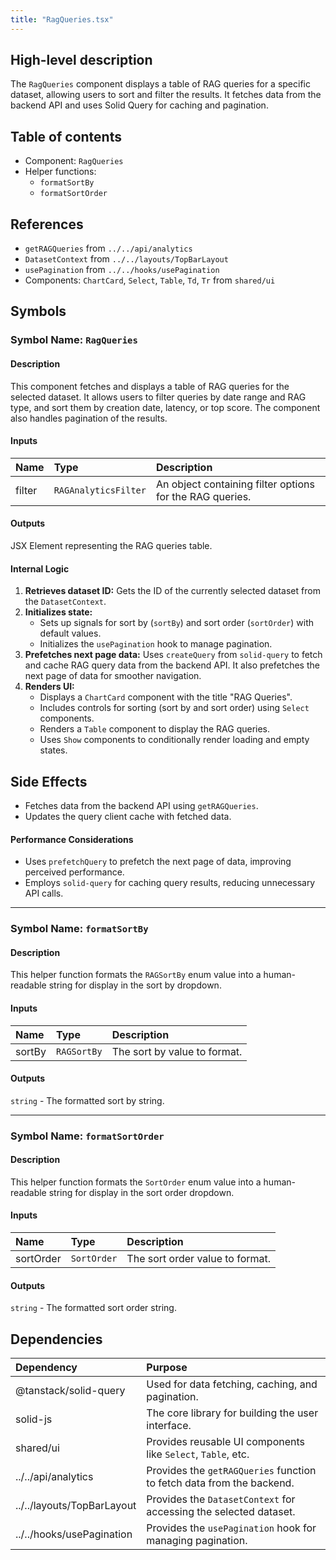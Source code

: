 ```yaml
---
title: "RagQueries.tsx"
---
```


## High-level description
The `RagQueries` component displays a table of RAG queries for a specific dataset, allowing users to sort and filter the results. It fetches data from the backend API and uses Solid Query for caching and pagination.

## Table of contents
- Component: `RagQueries`
- Helper functions:
    - `formatSortBy`
    - `formatSortOrder`

## References
- `getRAGQueries` from `../../api/analytics`
- `DatasetContext` from `../../layouts/TopBarLayout`
- `usePagination` from `../../hooks/usePagination`
- Components: `ChartCard`, `Select`, `Table`, `Td`, `Tr` from `shared/ui`

## Symbols

### Symbol Name: `RagQueries`
#### Description
This component fetches and displays a table of RAG queries for the selected dataset. It allows users to filter queries by date range and RAG type, and sort them by creation date, latency, or top score. The component also handles pagination of the results.

#### Inputs
| Name | Type | Description |
|:-----|:-----|:------------|
| filter | `RAGAnalyticsFilter` | An object containing filter options for the RAG queries. |

#### Outputs
JSX Element representing the RAG queries table.

#### Internal Logic
1. **Retrieves dataset ID:** Gets the ID of the currently selected dataset from the `DatasetContext`.
2. **Initializes state:**
    - Sets up signals for sort by (`sortBy`) and sort order (`sortOrder`) with default values.
    - Initializes the `usePagination` hook to manage pagination.
3. **Prefetches next page data:** Uses `createQuery` from `solid-query` to fetch and cache RAG query data from the backend API. It also prefetches the next page of data for smoother navigation.
4. **Renders UI:**
    - Displays a `ChartCard` component with the title "RAG Queries".
    - Includes controls for sorting (sort by and sort order) using `Select` components.
    - Renders a `Table` component to display the RAG queries.
    - Uses `Show` components to conditionally render loading and empty states.

## Side Effects
- Fetches data from the backend API using `getRAGQueries`.
- Updates the query client cache with fetched data.

#### Performance Considerations
- Uses `prefetchQuery` to prefetch the next page of data, improving perceived performance.
- Employs `solid-query` for caching query results, reducing unnecessary API calls.

___

### Symbol Name: `formatSortBy`
#### Description
This helper function formats the `RAGSortBy` enum value into a human-readable string for display in the sort by dropdown.

#### Inputs
| Name | Type | Description |
|:-----|:-----|:------------|
| sortBy | `RAGSortBy` | The sort by value to format. |

#### Outputs
`string` - The formatted sort by string.

___

### Symbol Name: `formatSortOrder`
#### Description
This helper function formats the `SortOrder` enum value into a human-readable string for display in the sort order dropdown.

#### Inputs
| Name | Type | Description |
|:-----|:-----|:------------|
| sortOrder | `SortOrder` | The sort order value to format. |

#### Outputs
`string` - The formatted sort order string.

## Dependencies
| Dependency | Purpose |
|:-----------|:--------|
| @tanstack/solid-query | Used for data fetching, caching, and pagination. |
| solid-js | The core library for building the user interface. |
| shared/ui | Provides reusable UI components like `Select`, `Table`, etc. |
| ../../api/analytics | Provides the `getRAGQueries` function to fetch data from the backend. |
| ../../layouts/TopBarLayout | Provides the `DatasetContext` for accessing the selected dataset. |
| ../../hooks/usePagination | Provides the `usePagination` hook for managing pagination. |
